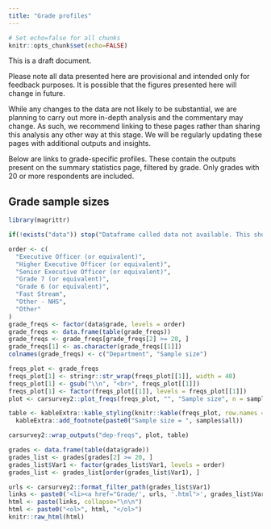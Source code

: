 ```yaml
---
title: "Grade profiles"
---
```


```r
# Set echo=false for all chunks
knitr::opts_chunk$set(echo=FALSE)
```

This is a draft document. 

Please note all data presented here are provisional and intended only for feedback purposes. It is possible that the figures presented here will change in future. 

While any changes to the data are not likely to be substantial, we are planning to carry out more in-depth analysis and the commentary may change. As such, we recommend linking to these pages rather than sharing this analysis any other way at this stage. We will be regularly updating these pages with additional outputs and insights. 

Below are links to grade-specific profiles. These contain the outputs present on the summary statistics page, filtered by grade. Only grades with 20 or more respondents are included.

## Grade sample sizes

``` r

library(magrittr)

if(!exists("data")) stop("Dataframe called data not available. This should be in the function enviroment of render_main_site. Check that this is available in this enviroment.")

order <- c(
  "Executive Officer (or equivalent)",
  "Higher Executive Officer (or equivalent)",
  "Senior Executive Officer (or equivalent)",
  "Grade 7 (or equivalent)",
  "Grade 6 (or equivalent)",
  "Fast Stream",
  "Other - NHS",
  "Other"
)
grade_freqs <- factor(data$grade, levels = order)
grade_freqs <- data.frame(table(grade_freqs))
grade_freqs <- grade_freqs[grade_freqs[2] >= 20, ]
grade_freqs[1] <- as.character(grade_freqs[[1]])
colnames(grade_freqs) <- c("Department", "Sample size")

```

``` r

freqs_plot <- grade_freqs
freqs_plot[1] <- stringr::str_wrap(freqs_plot[[1]], width = 40)
freqs_plot[1] <- gsub("\\n", "<br>", freqs_plot[[1]])
freqs_plot[1] <- factor(freqs_plot[[1]], levels = freqs_plot[[1]])
plot <- carsurvey2::plot_freqs(freqs_plot, "", "Sample size", n = samples$all, font_size = 14, orientation = "h", width = 700, height = 400)

table <- kableExtra::kable_styling(knitr::kable(freqs_plot, row.names = FALSE)) %>% 
  kableExtra::add_footnote(paste0("Sample size = ", samples$all))

carsurvey2::wrap_outputs("dep-freqs", plot, table)

```

``` r

grades <- data.frame(table(data$grade))
grades_list <- grades[grades[2] >= 20, ]
grades_list$Var1 <- factor(grades_list$Var1, levels = order)
grades_list <- grades_list[order(grades_list$Var1), ]

urls <- carsurvey2::format_filter_path(grades_list$Var1)
links <- paste0('<li><a href="Grade/', urls, '.html">', grades_list$Var1, "</a></li>")
html <- paste(links, collapse="\n\n")
html <- paste0("<ol>", html, "</ol>")
knitr::raw_html(html)

```


